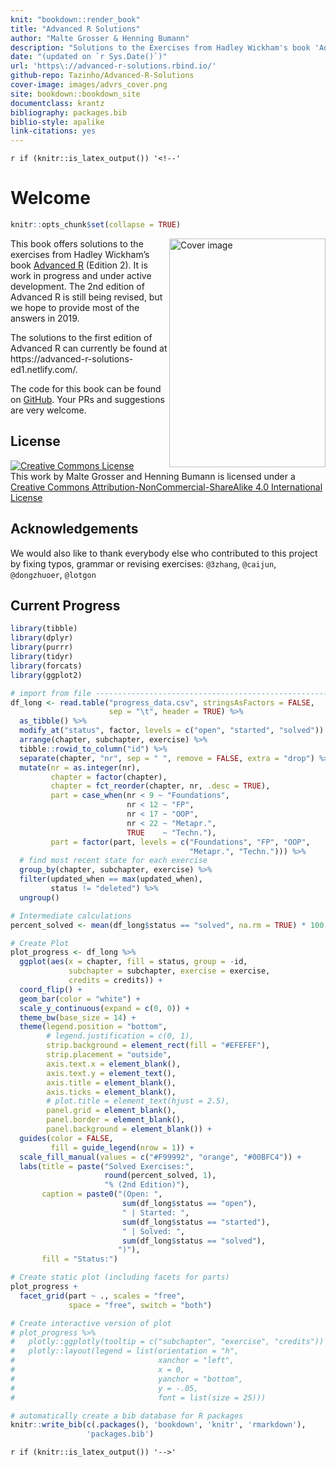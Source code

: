 ```yaml
---
knit: "bookdown::render_book"
title: "Advanced R Solutions"
author: "Malte Grosser & Henning Bumann"
description: "Solutions to the Exercises from Hadley Wickham's book 'Advanced R'."
date: "(updated on `r Sys.Date()`)"
url: 'https\://advanced-r-solutions.rbind.io/'
github-repo: Tazinho/Advanced-R-Solutions
cover-image: images/advrs_cover.png
site: bookdown::bookdown_site
documentclass: krantz
bibliography: packages.bib
biblio-style: apalike
link-citations: yes
---
```


`r if (knitr::is_latex_output()) '<!--'` 

# Welcome {-}

```r
knitr::opts_chunk$set(collapse = TRUE)  
```

<img src="images/advrs_cover.png" width="250" height="366" align="right" alt="Cover image" />

This book offers solutions to the exercises from Hadley Wickham's book [Advanced R](https://adv-r.hadley.nz/) (Edition 2). It is work in progress and under active development. The 2nd edition of Advanced R is still being revised, but we hope to provide most of the answers in 2019.

The solutions to the first edition of Advanced R can currently be found at https://advanced-r-solutions-ed1.netlify.com/.

The code for this book can be found on [GitHub](https://github.com/Tazinho/Advanced-R-Solutions.git). Your PRs and suggestions are very welcome. 

## License {-}

<a rel="license" href="http://creativecommons.org/licenses/by-nc-sa/4.0/"><img alt="Creative Commons License" style="border-width:0" src="https://i.creativecommons.org/l/by-nc-sa/4.0/88x31.png" /></a><br />This work by Malte Grosser and Henning Bumann is licensed under a <a rel="license" href="http://creativecommons.org/licenses/by-nc-sa/4.0/">Creative Commons Attribution-NonCommercial-ShareAlike 4.0 International License</a>

## Acknowledgements {-}

We would also like to thank everybody else who contributed to this project by fixing typos, grammar or revising exercises: `@3zhang`, `@caijun`, `@dongzhuoer`, `@lotgon`

## Current Progress {-}

```r
library(tibble)
library(dplyr)
library(purrr)
library(tidyr)
library(forcats)
library(ggplot2)

# import from file --------------------------------------------------------
df_long <- read.table("progress_data.csv", stringsAsFactors = FALSE,
                      sep = "\t", header = TRUE) %>% 
  as_tibble() %>% 
  modify_at("status", factor, levels = c("open", "started", "solved")) %>% 
  arrange(chapter, subchapter, exercise) %>% 
  tibble::rowid_to_column("id") %>% 
  separate(chapter, "nr", sep = " ", remove = FALSE, extra = "drop") %>% 
  mutate(nr = as.integer(nr), 
         chapter = factor(chapter),
         chapter = fct_reorder(chapter, nr, .desc = TRUE),
         part = case_when(nr < 9 ~ "Foundations",
                          nr < 12 ~ "FP",
                          nr < 17 ~ "OOP",
                          nr < 22 ~ "Metapr.",
                          TRUE    ~ "Techn."),
         part = factor(part, levels = c("Foundations", "FP", "OOP",
                                        "Metapr.", "Techn."))) %>% 
  # find most recent state for each exercise
  group_by(chapter, subchapter, exercise) %>% 
  filter(updated_when == max(updated_when),
         status != "deleted") %>% 
  ungroup()

# Intermediate calculations
percent_solved <- mean(df_long$status == "solved", na.rm = TRUE) * 100

# Create Plot
plot_progress <- df_long %>% 
  ggplot(aes(x = chapter, fill = status, group = -id,
             subchapter = subchapter, exercise = exercise,
             credits = credits)) +
  coord_flip() +
  geom_bar(color = "white") +
  scale_y_continuous(expand = c(0, 0)) +
  theme_bw(base_size = 14) +
  theme(legend.position = "bottom",
        # legend.justification = c(0, 1),
        strip.background = element_rect(fill = "#EFEFEF"),
        strip.placement = "outside",
        axis.text.x = element_blank(),
        axis.text.y = element_text(),
        axis.title = element_blank(),
        axis.ticks = element_blank(),
        # plot.title = element_text(hjust = 2.5),
        panel.grid = element_blank(),
        panel.border = element_blank(),
        panel.background = element_blank()) +
  guides(color = FALSE,
         fill = guide_legend(nrow = 1)) +
  scale_fill_manual(values = c("#F99992", "orange", "#00BFC4")) +
  labs(title = paste("Solved Exercises:",
                     round(percent_solved, 1),
                     "% (2nd Edition)"),
       caption = paste0("(Open: ",
                         sum(df_long$status == "open"),
                         " | Started: ",
                         sum(df_long$status == "started"),
                         " | Solved: ",
                         sum(df_long$status == "solved"),
                        ")"),
       fill = "Status:")

# Create static plot (including facets for parts)
plot_progress + 
  facet_grid(part ~ ., scales = "free",
             space = "free", switch = "both")

# Create interactive version of plot
# plot_progress %>%
#   plotly::ggplotly(tooltip = c("subchapter", "exercise", "credits")) %>% 
#   plotly::layout(legend = list(orientation = "h",
#                                xanchor = "left",
#                                x = 0,
#                                yanchor = "bottom",
#                                y = -.05,
#                                font = list(size = 25)))
```


```r
# automatically create a bib database for R packages
knitr::write_bib(c(.packages(), 'bookdown', 'knitr', 'rmarkdown'),
                 'packages.bib')
```

`r if (knitr::is_latex_output()) '-->'`
